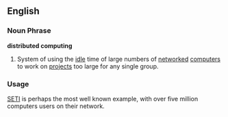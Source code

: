 ==English==
===Noun Phrase===
'''distributed computing'''
# System of using the [[idle]] time of large numbers of [[networked]] [[computer]]s to work on [[project]]s too large for any single group.
===Usage===
[[SETI]] is perhaps the most well known example, with over five million computers users on their network.